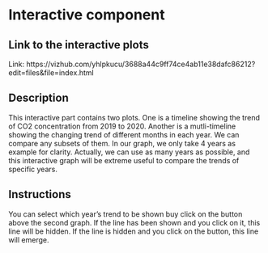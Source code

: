 # Interactive component

## Link to the interactive plots

Link: https://vizhub.com/yhlpkucu/3688a44c9ff74ce4ab11e38dafc86212?edit=files&file=index.html

## Description

This interactive part contains two plots. One is a timeline showing the trend of CO2 concentration from 2019 to 2020. Another is a mutli-timeline showing the changing trend of different months in each year. We can compare any subsets of them. In our graph, we only take 4 years as example for clarity. Actually, we can use as many years as possible, and this interactive graph will be extreme useful to compare the trends of specific years.

## Instructions

You can select which year's trend to be shown buy click on the button above the second graph. If the line has been shown and you click on it, this line will be hidden. If the line is hidden and you click on the button, this line will emerge.